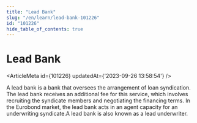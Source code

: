 ```yaml
---
title: "Lead Bank"
slug: "/en/learn/lead-bank-101226"
id: "101226"
hide_table_of_contents: true
---
```



# Lead Bank

<ArticleMeta id={101226} updatedAt={'2023-09-26 13:58:54'} />
<div className='border-solid border-b border-t-0 my-4 border-[var(--ifm-color-gray-300)]' />

A lead bank is a bank that oversees the arrangement of loan syndication. The lead bank receives an additional fee for this service, which involves recruiting the syndicate members and negotiating the financing terms. In the Eurobond market, the lead bank acts in an agent capacity for an underwriting syndicate.A lead bank is also known as a lead underwriter.
